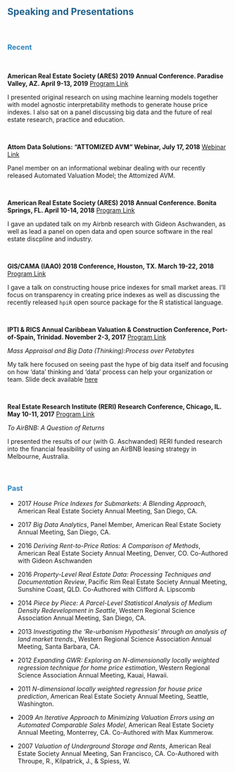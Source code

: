 &nbsp;
&nbsp;

## <span style="color:#21618C"> Speaking and Presentations </span>

&nbsp;

### <span style="color:#2E86C1"> Recent </span>

&nbsp;

**American Real Estate Society (ARES) 2019 Annual Conference. Paradise Valley, AZ. April 9-13, 2019**
[Program Link](https://www.etnpconferences.net/ares/ares2018/)

I presented original research on using machine learning models together with model agnostic interpretability methods to generate house price indexes.  I also sat on a panel discussing big data and the future of real estate research, practice and education. 

&nbsp;

**Attom Data Solutions: "ATTOMIZED AVM" Webinar, July 17, 2018**
[Webinar Link](https://www.attomdata.com/events/attomized-avm-webinar/)

Panel member on an informational webinar dealing with our recently released Automated Valuation Model; the Attomized AVM. 

&nbsp;

**American Real Estate Society (ARES) 2018 Annual Conference. Bonita Springs, FL. April 10-14, 2018**
[Program Link](https://www.etnpconferences.net/ares/ares2018/)

I gave an updated talk on my Airbnb research with Gideon Aschwanden, as well as lead a panel on open data and open source software in the real estate discpline and industry.  

&nbsp;

**GIS/CAMA (IAAO) 2018 Conference, Houston, TX. March 19-22, 2018**
[Program Link](https://giscama2018.sched.com/event/Co7p/transparency-in-modeling)

I gave a talk on constructing house price indexes for small market areas.  I'll focus on transparency in creating price indexes as well as discussing the recently released `hpiR` open source package for the R statistical language.

&nbsp;

**IPTI & RICS Annual Caribbean Valuation & Construction Conference, Port-of-Spain, Trinidad.  November 2-3, 2017**
[Program Link](http://www.ipti.org/wp-content/uploads/2017/04/Brochure-Trinidad-2017-8.pdf)

*Mass Appraisal and Big Data (Thinking):Process over Petabytes*

My talk here focused on seeing past the hype of big data itself and focusing on how 'data' thinking and 'data' process can help your organization or team.  Slide deck available [here](files/krause_ipti.pdf)

&nbsp;

**Real Estate Research Institute (RERI) Research Conference, Chicago, IL. May 10-11, 2017**
[Program Link](https://www.reri.org/conferences/2017_conference.cfm)

*To AirBNB: A Question of Returns*

I presented the results of our (with G. Aschwanded) RERI funded research into the financial feasibility of using an AirBNB leasing strategy in Melbourne, Australia. 

&nbsp;
&nbsp;

### <span style="color:#2E86C1"> Past </span>

* 2017 *House Price Indexes for Submarkets: A Blending Approach*, American Real
Estate Society Annual Meeting, San Diego, CA.

* 2017 *Big Data Analytics*, Panel Member, American Real Estate Society Annual Meeting, San Diego, CA.

* 2016 *Deriving Rent-to-Price Ratios: A Comparison of Methods*, American Real Estate
Society Annual Meeting, Denver, CO. Co-Authored with Gideon Aschwanden

* 2016 *Property-Level Real Estate Data: Processing Techniques and Documentation Review*,
Pacific Rim Real Estate Society Annual Meeting, Sunshine Coast, QLD. Co-Authored with Clifford A. Lipscomb

* 2014 *Piece by Piece: A Parcel-Level Statistical Analysis of Medium Density Redevelopment
in Seattle*, Western Regional Science Association Annual Meeting, San Diego, CA.

* 2013 *Investigating the ‘Re-urbanism Hypothesis’ through an analysis of land market trends.*, Western Regional Science Association Annual Meeting, Santa Barbara, CA.

* 2012 *Expanding GWR: Exploring an N-dimensionally locally weighted regression technique for home price estimation*, Western Regional Science Association Annual Meeting, Kauai, Hawaii.

* 2011 *N-dimensional locally weighted regression for house price prediction*, American Real Estate Society Annual Meeting, Seattle, Washington.

* 2009 *An Iterative Approach to Minimizing Valuation Errors using an Automated Comparable Sales Model*, American Real Estate Society Annual Meeting, Monterrey, CA. Co-Authored with Max Kummerow.

* 2007 *Valuation of Underground Storage and Rents*, American Real Estate Society Annual Meeting, San Francisco, CA. Co-Authored with Throupe, R., Kilpatrick, J., & Spiess, W.
 

